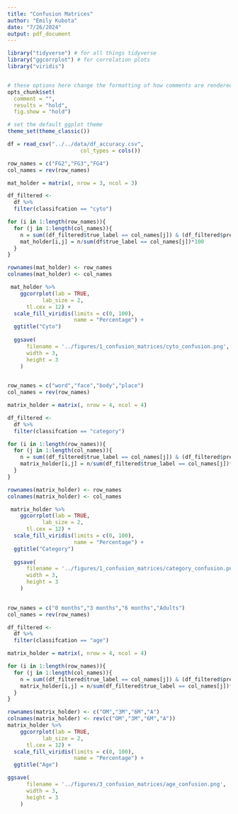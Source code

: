 ```yaml
---
title: "Confusion Matrices"
author: "Emily Kubota"
date: "7/26/2024"
output: pdf_document
---
```


```r
library("tidyverse") # for all things tidyverse
library("ggcorrplot") # for correlation plots
library("viridis")


# these options here change the formatting of how comments are rendered
opts_chunk$set(
  comment = "",
  results = "hold",
  fig.show = "hold")

# set the default ggplot theme 
theme_set(theme_classic())


```

```r

df = read_csv("../../data/df_accuracy.csv",
                       col_types = cols())

```

```r
row_names = c("FG2","FG3","FG4")
col_names = rev(row_names)

mat_holder = matrix(, nrow = 3, ncol = 3)

df_filtered <-
  df %>% 
  filter(classifcation == "cyto")

for (i in 1:length(row_names)){
  for (j in 1:length(col_names)){
    n = sum((df_filtered$true_label == col_names[j]) & (df_filtered$predicted_label == row_names[i]))
    mat_holder[i,j] = n/sum(df$true_label == col_names[j])*100
  }
}

rownames(mat_holder) <- row_names
colnames(mat_holder) <- col_names

 mat_holder %>%
    ggcorrplot(lab = TRUE,
           lab_size = 2,
      tl.cex = 12) +
  scale_fill_viridis(limits = c(0, 100),
                     name = "Percentage") +
  ggtitle("Cyto")
 
  ggsave(
      filename = '../figures/1_confusion_matrices/cyto_confusion.png',
      width = 3,
      height = 3
    )
 

```



```r
row_names = c("word","face","body","place")
col_names = rev(row_names)

matrix_holder = matrix(, nrow = 4, ncol = 4)

df_filtered <-
  df %>% 
  filter(classifcation == "category")

for (i in 1:length(row_names)){
  for (j in 1:length(col_names)){
    n = sum((df_filtered$true_label == col_names[j]) & (df_filtered$predicted_label == row_names[i]))
    matrix_holder[i,j] = n/sum(df_filtered$true_label == col_names[j])*100
  }
}

rownames(matrix_holder) <- row_names
colnames(matrix_holder) <- col_names

 matrix_holder %>%
    ggcorrplot(lab = TRUE,
           lab_size = 2,
      tl.cex = 12) +
  scale_fill_viridis(limits = c(0, 100),
                     name = "Percentage") +
  ggtitle("Category") 
 
  ggsave(
      filename = '../figures/1_confusion_matrices/category_confusion.png',
      width = 3,
      height = 3
    )
 

```

```r
row_names = c("0 months","3 months","6 months","Adults")
col_names = rev(row_names)

df_filtered <-
  df %>% 
  filter(classifcation == "age")

matrix_holder = matrix(, nrow = 4, ncol = 4)

for (i in 1:length(row_names)){
  for (j in 1:length(col_names)){
    n = sum((df_filtered$true_label == col_names[j]) & (df_filtered$predicted_label == row_names[i]))
    matrix_holder[i,j] = n/sum(df_filtered$true_label == col_names[j])*100
  }
}

rownames(matrix_holder) <- c("OM","3M","6M","A")
colnames(matrix_holder) <- rev(c("OM","3M","6M","A"))
matrix_holder %>%
    ggcorrplot(lab = TRUE,
           lab_size = 2,
      tl.cex = 12) +
  scale_fill_viridis(limits = c(0, 100),
                     name = "Percentage") +
  ggtitle("Age") 

ggsave(
      filename = '../figures/3_confusion_matrices/age_confusion.png',
      width = 3,
      height = 3
    )

```